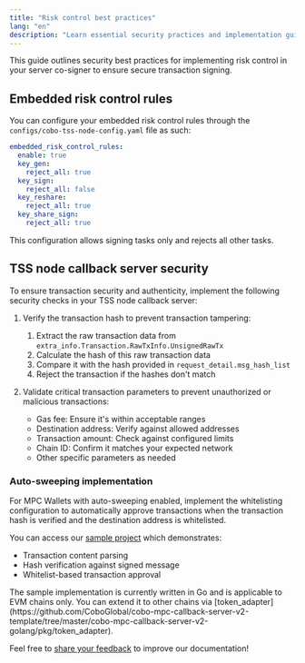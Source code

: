 ```yaml
---
title: "Risk control best practices"
lang: "en"
description: "Learn essential security practices and implementation guidelines for configuring risk control mechanisms in your server co-signer."
---
```


This guide outlines security best practices for implementing risk control in your server co-signer to ensure secure transaction signing.

## Embedded risk control rules

You can configure your embedded risk control rules through the `configs/cobo-tss-node-config.yaml` file as such:

```yaml
embedded_risk_control_rules:
  enable: true
  key_gen:
    reject_all: true
  key_sign:
    reject_all: false
  key_reshare:
    reject_all: true
  key_share_sign:
    reject_all: true
```

This configuration allows signing tasks only and rejects all other tasks.


## TSS node callback server security

To ensure transaction security and authenticity, implement the following security checks in your TSS node callback server:

1. Verify the transaction hash to prevent transaction tampering:
   1. Extract the raw transaction data from `extra_info.Transaction.RawTxInfo.UnsignedRawTx`
   2. Calculate the hash of this raw transaction data
   3. Compare it with the hash provided in `request_detail.msg_hash_list`
   4. Reject the transaction if the hashes don't match

2. Validate critical transaction parameters to prevent unauthorized or malicious transactions:
   - Gas fee: Ensure it's within acceptable ranges
   - Destination address: Verify against allowed addresses
   - Transaction amount: Check against configured limits
   - Chain ID: Confirm it matches your expected network
   - Other specific parameters as needed

### Auto-sweeping implementation

For MPC Wallets with auto-sweeping enabled, implement the whitelisting configuration to automatically approve transactions when the transaction hash is verified and the destination address is whitelisted.

You can access our [sample project](https://github.com/CoboGlobal/cobo-mpc-callback-server-v2-template/blob/master/cobo-mpc-callback-server-v2-golang/internal/verifier/sign.go) which demonstrates:
   - Transaction content parsing
   - Hash verification against signed message
   - Whitelist-based transaction approval

<Note>
The sample implementation is currently written in Go and is applicable to EVM chains only. You can extend it to other chains via [token_adapter](https://github.com/CoboGlobal/cobo-mpc-callback-server-v2-template/tree/master/cobo-mpc-callback-server-v2-golang/pkg/token_adapter).
</Note>

<Tip>Feel free to [share your feedback](https://forms.zohopublic.com/cobo/form/DocumentFeedbackForm/formperma/QvLOhxJv1_JMsJ-1dleZ8Itb_7rzN-LtgvsDdxosoVI) to improve our documentation!</Tip>